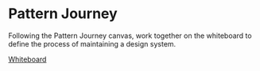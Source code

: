 
<Layout>
<SEO title="Pattern Journey" />

# Pattern Journey

Following the Pattern Journey canvas, work together on the whiteboard to define the process of maintaining a design system.

[Whiteboard](https://app.mural.co/t/ds101workshop3845/m/ds101workshop3845/1594374169171/fa545cad67efc3b18a46159a6ae3ac565ec0326a)

</Layout>

